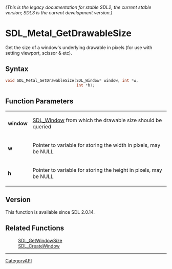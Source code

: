 ====== (This is the legacy documentation for stable SDL2, the current stable version; SDL3 is the current development version.) ======
= SDL_Metal_GetDrawableSize =

Get the size of a window's underlying drawable in pixels (for use with setting viewport, scissor & etc).

== Syntax ==

<syntaxhighlight lang='c'>
void SDL_Metal_GetDrawableSize(SDL_Window* window, int *w,
                               int *h);
</syntaxhighlight>

== Function Parameters ==

{|
|'''window'''
|[[SDL_Window]] from which the drawable size should be queried
|-
|'''w'''
|Pointer to variable for storing the width in pixels, may be NULL
|-
|'''h'''
|Pointer to variable for storing the height in pixels, may be NULL
|}

== Version ==

This function is available since SDL 2.0.14.

== Related Functions ==

:[[SDL_GetWindowSize]]
:[[SDL_CreateWindow]]

----
[[CategoryAPI]]


